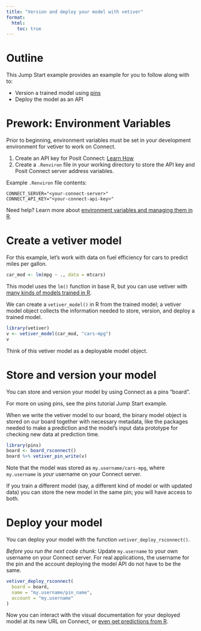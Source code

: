 ```yaml
---
title: "Version and deploy your model with vetiver"
format:
  html:
    toc: true
---
```


# Outline

This Jump Start example provides an example for you to follow along with to:

- Version a trained model using [pins](https://docs.posit.co/connect/user/pins/)
- Deploy the model as an API

# Prework: Environment Variables

Prior to beginning, environment variables must be set in your development environment for vetiver to work on Connect.

1.  Create an API key for Posit Connect: [Learn How](https://docs.posit.co/connect/user/api-keys/)
2.  Create a `.Renviron` file in your working directory to store the API key and Posit Connect server address variables.

Example `.Renviron` file contents:

```verbatim
CONNECT_SERVER="<your-connect-server>"
CONNECT_API_KEY="<your-connect-api-key>"
```

Need help? Learn more about [environment variables and managing them in R](https://rviews.rstudio.com/2017/04/19/r-for-enterprise-understanding-r-s-startup/).

# Create a vetiver model

For this example, let’s work with data on fuel efficiency for cars to predict miles per gallon.

```r
car_mod <- lm(mpg ~ ., data = mtcars)
```

This model uses the `lm()` function in base R, but you can use vetiver with [many kinds of models trained in R](https://vetiver.rstudio.com/get-started/#installation).

We can create a `vetiver_model()` in R from the trained model; a vetiver model object collects the information needed to store, version, and deploy a trained model.

```r
library(vetiver)
v <- vetiver_model(car_mod, "cars-mpg")
v
```

Think of this vetiver model as a deployable model object.

# Store and version your model

You can store and version your model by using Connect as a pins "board". 

:::{.callout-tip}
For more on using pins, see the pins tutorial Jump Start example. 
:::

When we write the vetiver model to our board, the binary model object is stored on our board together with necessary metadata, like the packages needed to make a prediction and the model's input data prototype for checking new data at prediction time.

```r
library(pins)
board <- board_rsconnect()
board %>% vetiver_pin_write(v)
```

:::{.callout-note}
Note that the model was stored as `my.username/cars-mpg`, where `my.username` is _your_ username on your Connect server.
:::

If you train a different model (say, a different kind of model or with updated data) you can store the new model in the same pin; you will have access to both.

# Deploy your model

You can deploy your model with the function `vetiver_deploy_rsconnect()`.

:::{.callout-tip}
*Before you run the next code chunk*: Update `my.username` to your own username on your Connect server.
For real applications, the username for the pin and the account deploying the model API do not have to be the same.
:::

```r
vetiver_deploy_rsconnect(
  board = board, 
  name = "my.username/pin_name",
  account = "my.username"
)
```

Now you can interact with the visual documentation for your deployed model at its new URL on Connect, or [even get predictions from R](https://docs.posit.co/connect/user/vetiver/#predict-from-your-model-endpoint).
